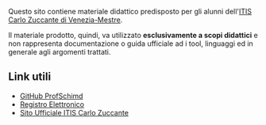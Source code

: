 Questo sito contiene materiale didattico predisposto per gli alunni
dell'[ITIS Carlo Zuccante di Venezia-Mestre][3]. 

Il materiale prodotto, quindi, va utilizzato **esclusivamente a scopi 
didattici** e non rappresenta documentazione o guida ufficiale ad i tool,
linguaggi ed in generale agli argomenti trattati.

## Link utili
* [GitHub ProfSchimd][1]
* [Registro Elettronico][2]
* [Sito Ufficiale ITIS Carlo Zuccante][3]

[1]: https://github.com/ProfSchimd/
[2]: https://web.spaggiari.eu/
[3]: https://www.itiszuccante.edu.it/
